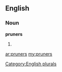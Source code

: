 ==English==

===Noun===
'''pruners'''

# {{plural of|[[pruner]]}}

[[Category:English plurals]]

[[ar:pruners]]
[[my:pruners]]